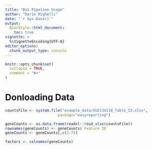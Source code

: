 ```yaml
---
title: "Bio Pipeline Usage"
author: "Dario Righelli"
date: "`r Sys.Date()`"
output: 
  BiocStyle::html_document:
    toc: true
vignette: >
  %\VignetteEncoding{UTF-8} 
editor_options: 
  chunk_output_type: console
---
```


<!--
%\VignetteEngine{knitr::rmarkdown}
%\VignetteIndexEntry{Bio Pipeline Usage}
-->

```r
knitr::opts_chunk$set(
  collapse = TRUE,
  comment = "#>"
)
```


# Donloading Data

```r

countsFile <- system.file("example_data/GSE134118_Table_S3.xlsx", 
                        package="easyreporting")

geneCounts <- as.data.frame(readxl::read_xlsx(countsFile))
rownames(geneCounts) <- geneCounts$`Feature ID`
geneCounts <- geneCounts[,c(2:7)]

factors <- colnames(geneCounts)

```

